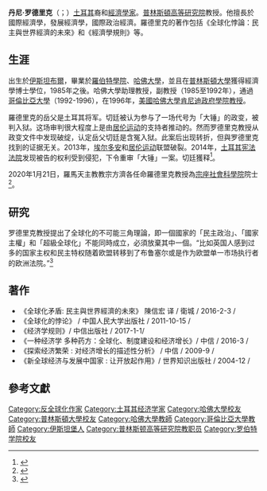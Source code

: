 {{Infobox person
 | name             = 丹尼·罗德里克
 | image            = Dani_Rodrik_AB_02.jpg
 | imagesize        = 250px
 | caption          = 
 | birth_name       = 
 | birth_date       = {{Birth date and age|1957|8|14}}
 | birth_place      = {{TUR}}[[伊斯坦堡|伊斯坦堡]]
 | other_names      = 
 | occupation       = 国际经济学家<br>經濟發展學家<br>[[政治学家|政治学家]]
 | website          = 
}}
'''丹尼·罗德里克'''（{{lang-tr|Dani Rodrik}}；{{bd|1957年|8月14日}}）[[土耳其|土耳其]]裔和[[經濟學家|經濟學家]]。[[普林斯頓高等研究院|普林斯頓高等研究院]]教授。他擅長於國際經濟學，發展經濟學，國際政治經濟。羅德里克的著作包括《全球化悖論：民主與世界經濟的未來》和《經濟學規則》等。

==生涯==
出生於[[伊斯坦布爾|伊斯坦布爾]]，畢業於[[羅伯特學院|羅伯特學院]]、[[哈佛大學|哈佛大學]]，並且在[[普林斯頓大學|普林斯頓大學]]獲得經濟學博士學位，1985年之後。哈佛大學助理教授，副教授（1985至1992年），通過[[哥倫比亞大學|哥倫比亞大學]]（1992-1996），在1996年，[[美國哈佛大學|美國哈佛大學]][[肯尼迪政府學院|肯尼迪政府學院]][[教授|教授]]。

羅德里克的岳父是土耳其将军{{link-en|切廷·多安|Çetin_Doğan}}。切廷被认为参与了一场代号为「大锤」的政变，被判入狱。这场审判很大程度上是由[[居伦运动|居伦运动]]的支持者推动的。然而罗德里克教授从政变文件中发现破绽，认定岳父切廷是含冤入狱。此案后出现转折，但與罗德里克找到的证据无关。2013年，[[雷杰普·塔伊普·埃尔多安|埃尔多安]]和[[居伦运动|居伦运动]]联盟破裂。2014年，[[土耳其宪法法院|土耳其宪法法院]]发现被告的权利受到侵犯，下令重审「大锤」一案。切廷獲释<ref>{{Cite web |url=https://www.chronicle.com/article/a-harvard-economist-a-coup-plot-a-career-forever-changed |title=存档副本 |accessdate=2020-07-23 |archive-date=2020-12-04 |archive-url=https://web.archive.org/web/20201204192056/https://www.chronicle.com/article/a-harvard-economist-a-coup-plot-a-career-forever-changed/ |dead-url=no }}</ref>。

2020年1月21日，羅馬天主教教宗方濟各任命羅德里克教授為[[宗座社會科學院|宗座社會科學院]]院士<ref>{{cite press release | access-date = January 21, 2020 | date = January 21, 2020 | url = https://press.vatican.va/content/salastampa/it/bollettino/pubblico/2020/01/21/0042/00087.html | publisher = Holy See Press Office | title = Rinunce e nomine (continuazione), 21.01.2020 | archive-date = 2020-11-05 | archive-url = https://web.archive.org/web/20201105210530/https://press.vatican.va/content/salastampa/it/bollettino/pubblico/2020/01/21/0042/00087.html | dead-url = no }}</ref>。

== 研究 ==
罗德里克教授提出了全球化的不可能三角理論，即一個國家的「民主政治」、「國家主權」和「超級全球化」不能同時成立，必須放棄其中一個。“比如英国人感到过多的国家主权和民主特权随着欧盟转移到了布鲁塞尔或是作为欧盟单一市场执行者的欧洲法院。”<ref>{{cite book | author=Rodrik, Dani | title=The New Global Economy and Developing Countries: Making Openness Work | publisher=Overseas Development Council | year=1999 | isbn=978-1-56517-027-8 | url=https://archive.org/details/isbn_9781565170278 }}</ref>

== 著作 ==
* 《全球化矛盾: 民主與世界經濟的未來》 陳信宏 译 / 衛城 / 2016-2-3 /
* 《全球化的悖论》 / 中国人民大学出版社 / 2011-10-15 /
* 《经济学规则》/ 中信出版社 / 2017-1-1/
* 《一种经济学 多种药方：全球化、制度建设和经济增长》/ 中信 / 2016-3 /
* 《探索经济繁荣 : 对经济增长的描述性分析》 / 中信 / 2009-9 /
* 《新全球经济与发展中国家 : 让开放起作用》/ 世界知识出版社 / 2004-12 /

== 參考文獻 ==
<references />
{{Authority control}}
{{DEFAULTSORT:Rodrik}}
[[Category:反全球化作家|Category:反全球化作家]]
[[Category:土耳其经济学家|Category:土耳其经济学家]]
[[Category:哈佛大學校友|Category:哈佛大學校友]]
[[Category:普林斯頓大學校友|Category:普林斯頓大學校友]]
[[Category:哈佛大學教師|Category:哈佛大學教師]]
[[Category:哥倫比亞大學教師|Category:哥倫比亞大學教師]]
[[Category:伊斯坦堡人|Category:伊斯坦堡人]]
[[Category:普林斯顿高等研究院教职员|Category:普林斯顿高等研究院教职员]]
[[Category:罗伯特学院校友|Category:罗伯特学院校友]]